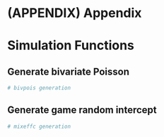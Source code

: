 # (APPENDIX) Appendix {-}

# Simulation Functions {#simulation-functions}

## Generate bivariate Poisson {#bivpois-generate}

```r
# bivpois generation
```

## Generate game random intercept {#mixeffc-generate}

```r
# mixeffc generation
```
